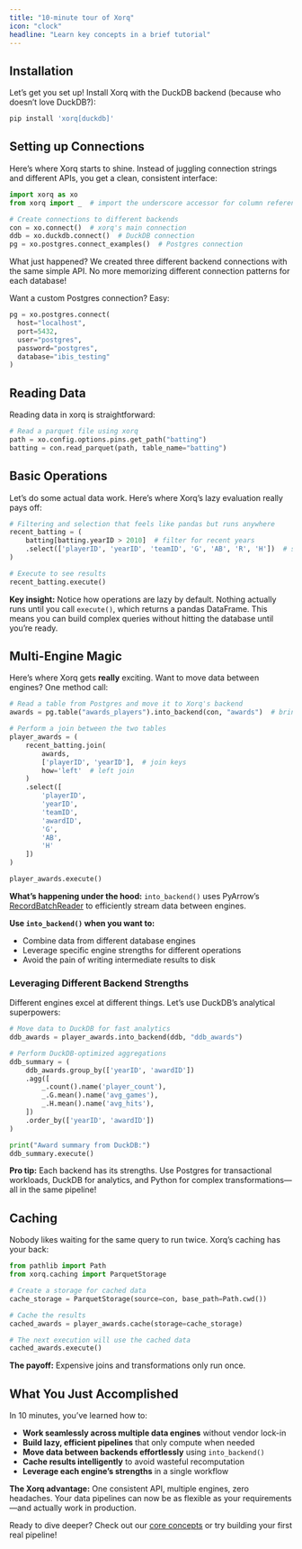 ```yaml
---
title: "10-minute tour of Xorq"
icon: "clock"
headline: "Learn key concepts in a brief tutorial"
---
```


## Installation

Let's get you set up! Install Xorq with the DuckDB backend (because who doesn't love DuckDB?):

```bash
pip install 'xorq[duckdb]'
```

## Setting up Connections

Here's where Xorq starts to shine. Instead of juggling connection strings and different APIs, you get a clean, consistent interface:

```python
import xorq as xo
from xorq import _  # import the underscore accessor for column reference

# Create connections to different backends
con = xo.connect()  # xorq's main connection
ddb = xo.duckdb.connect()  # DuckDB connection
pg = xo.postgres.connect_examples()  # Postgres connection
```

What just happened? We created three different backend connections with the same simple API. No more memorizing different connection patterns for each database!

Want a custom Postgres connection? Easy:

```python
pg = xo.postgres.connect(
  host="localhost",
  port=5432,
  user="postgres",
  password="postgres",
  database="ibis_testing"
)
```

## Reading Data

Reading data in xorq is straightforward:

```python
# Read a parquet file using xorq
path = xo.config.options.pins.get_path("batting")
batting = con.read_parquet(path, table_name="batting")
```

## Basic Operations

Let's do some actual data work. Here's where Xorq's lazy evaluation really pays off:

```python
# Filtering and selection that feels like pandas but runs anywhere
recent_batting = (
    batting[batting.yearID > 2010]  # filter for recent years
    .select(['playerID', 'yearID', 'teamID', 'G', 'AB', 'R', 'H'])  # select specific columns
)

# Execute to see results
recent_batting.execute()
```

**Key insight:** Notice how operations are lazy by default. Nothing actually runs until you call `execute()`, which returns a pandas DataFrame. This means you can build complex queries without hitting the database until you're ready.

## Multi-Engine Magic

Here's where Xorq gets **really** exciting. Want to move data between engines? One method call:

```python
# Read a table from Postgres and move it to Xorq's backend
awards = pg.table("awards_players").into_backend(con, "awards")  # bring into Xorq backend

# Perform a join between the two tables
player_awards = (
    recent_batting.join(
        awards,
        ['playerID', 'yearID'],  # join keys
        how='left'  # left join
    )
    .select([
        'playerID',
        'yearID',
        'teamID',
        'awardID',
        'G',
        'AB',
        'H'
    ])
)

player_awards.execute()
```

**What's happening under the hood:** `into_backend()` uses PyArrow's [RecordBatchReader](https://arrow.apache.org/docs/python/generated/pyarrow.RecordBatchReader.html) to efficiently stream data between engines.

**Use `into_backend()` when you want to:**

- Combine data from different database engines
- Leverage specific engine strengths for different operations
- Avoid the pain of writing intermediate results to disk

### Leveraging Different Backend Strengths

Different engines excel at different things. Let's use DuckDB's analytical superpowers:

```python
# Move data to DuckDB for fast analytics
ddb_awards = player_awards.into_backend(ddb, "ddb_awards")

# Perform DuckDB-optimized aggregations
ddb_summary = (
    ddb_awards.group_by(['yearID', 'awardID'])
    .agg([
        _.count().name('player_count'),
        _.G.mean().name('avg_games'),
        _.H.mean().name('avg_hits'),
    ])
    .order_by(['yearID', 'awardID'])
)

print("Award summary from DuckDB:")
ddb_summary.execute()
```

**Pro tip:** Each backend has its strengths. Use Postgres for transactional workloads, DuckDB for analytics, and Python for complex transformations—all in the same pipeline!

## Caching

Nobody likes waiting for the same query to run twice. Xorq's caching has your back:

```python
from pathlib import Path
from xorq.caching import ParquetStorage

# Create a storage for cached data
cache_storage = ParquetStorage(source=con, base_path=Path.cwd())

# Cache the results
cached_awards = player_awards.cache(storage=cache_storage)

# The next execution will use the cached data
cached_awards.execute()
```

**The payoff:** Expensive joins and transformations only run once. 

## What You Just Accomplished

In 10 minutes, you've learned how to:

* **Work seamlessly across multiple data engines** without vendor lock-in
* **Build lazy, efficient pipelines** that only compute when needed
* **Move data between backends effortlessly** using `into_backend()`
* **Cache results intelligently** to avoid wasteful recomputation
* **Leverage each engine's strengths** in a single workflow

**The Xorq advantage:** One consistent API, multiple engines, zero headaches. Your data pipelines can now be as flexible as your requirements—and actually work in production.

Ready to dive deeper? Check out our [core concepts](../core_concepts/) or try building your first real pipeline!
